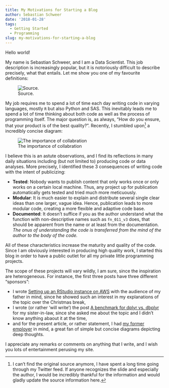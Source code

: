 ```yaml
---
title: My Motivations for Starting a Blog
author: Sebastian Schweer
date: '2018-01-28'
tags:
  - Getting Started
  - Programming
slug: my-motivations-for-starting-a-blog
---
```


Hello world!

My name is Sebastian Schweer, and I am a Data Scientist. This job description is increasingly popular, but it is notoriously difficult to describe precisely, what that entails. Let me show you one of my favourite definitions:

![Source.](https://twitter.com/hadleywickham/status/914140589565841410)

My job requires me to spend a lot of time each day writing code in varying languages, mostly `R` but also Python and SAS. This inevitably leads me to spend a lot of time thinking about both code as well as the process of programming itself. The major question is, as always, "How do you ensure, that your product is of the best quality?". Recently, I stumbled upon[^1] a incredibly concise diagram:

  ![The importance of collabration](https://res.cloudinary.com/dlprdrxib/image/upload/a_270/v1517091390/skizzeblog_nsrt9u.jpg)

I believe this is an astute observations, and I find its reflections in many daily situations including (but not limited to) producing code or data analyses. More precisely, I identified these 3 consequences of writing code with the intent of publicizing:

- **Tested**: Nobody wants to publish content that only works once or only works on a certain local machine. Thus, any project up for publication automatically gets tested and tried much more meticuously.
- **Modular**: It is much easier to explain and distribute several single clear ideas than one larger, vague idea. Hence, publication leads to more modular code, creating a more flexible and adaptive code base.
- **Documented**: It doesn't suffice if you as the author understand what the function with non-descriptive names such as `fn_011_v3` does, that should be apparent from the name or at least from the documentation. *The onus of understanding the code is transferred from the mind of the author to the body of the code.*

All of these characteristics increase the maturity and quality of the code. Since I am obviously interested in producing high quality work, I started this blog in order to have a public outlet for all my private little programming projects.

The scope of these projects will vary wildly, I am sure, since the inspiration are heterogeneous. For instance, the first three posts have three different "sponsors":

- I wrote [Setting up an RStudio instance on AWS](/2018/01/setting-up-a-scalable-rstudio-instance-in-aws/) with the audience of my father in mind, since he showed such an interest in my explanations of the topic over the Christmas break,
- I wrote (or rather 'will write') the post [A benchmark for dplyr vs. dbplyr]() for my sister-in-law, since she asked me about the topic and I didn't know anything abaout it at the time,
- and for the present article, or rather statement, I had [my former employer](https://twitter.com/christofhorn) in mind, a great fan of simple but concise diagrams depicting deep thoughts.

I appreciate any remarks or comments on anything that I write, and I wish you lots of entertainment perusing my site.  


[^1]: I can't find the original source anymore, I have spent a long time going through my Twitter feed. If anyone recognizes the slide and especially the author, I would be incredibly thankful for the information and would gladly update the source information here.